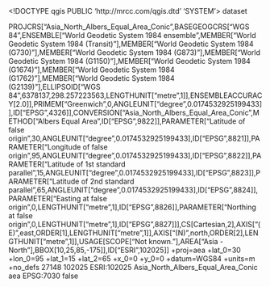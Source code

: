 <!DOCTYPE qgis PUBLIC 'http://mrcc.com/qgis.dtd' 'SYSTEM'>
<qgis version="3.34.0-Prizren">
  <identifier></identifier>
  <parentidentifier></parentidentifier>
  <language></language>
  <type>dataset</type>
  <title></title>
  <abstract></abstract>
  <links/>
  <dates/>
  <fees></fees>
  <encoding></encoding>
  <crs>
    <spatialrefsys nativeFormat="Wkt">
      <wkt>PROJCRS["Asia_North_Albers_Equal_Area_Conic",BASEGEOGCRS["WGS 84",ENSEMBLE["World Geodetic System 1984 ensemble",MEMBER["World Geodetic System 1984 (Transit)"],MEMBER["World Geodetic System 1984 (G730)"],MEMBER["World Geodetic System 1984 (G873)"],MEMBER["World Geodetic System 1984 (G1150)"],MEMBER["World Geodetic System 1984 (G1674)"],MEMBER["World Geodetic System 1984 (G1762)"],MEMBER["World Geodetic System 1984 (G2139)"],ELLIPSOID["WGS 84",6378137,298.257223563,LENGTHUNIT["metre",1]],ENSEMBLEACCURACY[2.0]],PRIMEM["Greenwich",0,ANGLEUNIT["degree",0.0174532925199433]],ID["EPSG",4326]],CONVERSION["Asia_North_Albers_Equal_Area_Conic",METHOD["Albers Equal Area",ID["EPSG",9822]],PARAMETER["Latitude of false origin",30,ANGLEUNIT["degree",0.0174532925199433],ID["EPSG",8821]],PARAMETER["Longitude of false origin",95,ANGLEUNIT["degree",0.0174532925199433],ID["EPSG",8822]],PARAMETER["Latitude of 1st standard parallel",15,ANGLEUNIT["degree",0.0174532925199433],ID["EPSG",8823]],PARAMETER["Latitude of 2nd standard parallel",65,ANGLEUNIT["degree",0.0174532925199433],ID["EPSG",8824]],PARAMETER["Easting at false origin",0,LENGTHUNIT["metre",1],ID["EPSG",8826]],PARAMETER["Northing at false origin",0,LENGTHUNIT["metre",1],ID["EPSG",8827]]],CS[Cartesian,2],AXIS["(E)",east,ORDER[1],LENGTHUNIT["metre",1]],AXIS["(N)",north,ORDER[2],LENGTHUNIT["metre",1]],USAGE[SCOPE["Not known."],AREA["Asia - North"],BBOX[10,25,85,-175]],ID["ESRI",102025]]</wkt>
      <proj4>+proj=aea +lat_0=30 +lon_0=95 +lat_1=15 +lat_2=65 +x_0=0 +y_0=0 +datum=WGS84 +units=m +no_defs</proj4>
      <srsid>27148</srsid>
      <srid>102025</srid>
      <authid>ESRI:102025</authid>
      <description>Asia_North_Albers_Equal_Area_Conic</description>
      <projectionacronym>aea</projectionacronym>
      <ellipsoidacronym>EPSG:7030</ellipsoidacronym>
      <geographicflag>false</geographicflag>
    </spatialrefsys>
  </crs>
  <extent/>
</qgis>
